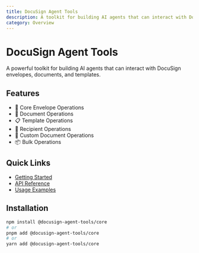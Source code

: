 ```yaml
---
title: DocuSign Agent Tools
description: A toolkit for building AI agents that can interact with DocuSign
category: Overview
---
```


# DocuSign Agent Tools

A powerful toolkit for building AI agents that can interact with DocuSign envelopes, documents, and templates.

## Features

- 📝 Core Envelope Operations
- 📄 Document Operations
- 📋 Template Operations
- 👥 Recipient Operations
- 📑 Custom Document Operations
- 📦 Bulk Operations

## Quick Links

- [Getting Started](/getting-started)
- [API Reference](/api-reference)
- [Usage Examples](/usage-examples)

## Installation

```bash
npm install @docusign-agent-tools/core
# or
pnpm add @docusign-agent-tools/core
# or
yarn add @docusign-agent-tools/core
``` 